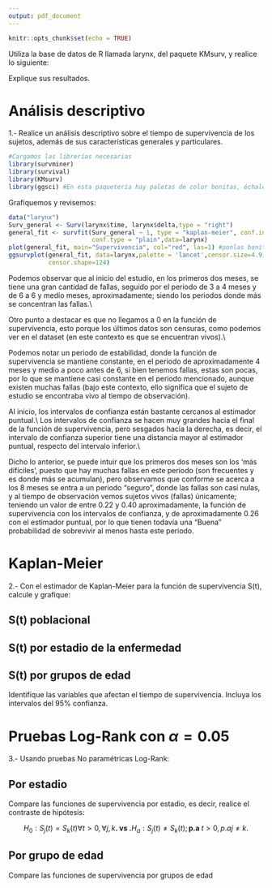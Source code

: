 ```yaml
---
output: pdf_document
---
```

```r
knitr::opts_chunk$set(echo = TRUE)
```

Utiliza la base de datos de R llamada larynx, del paquete KMsurv, y realice lo siguiente:

Explique sus resultados.

# Análisis descriptivo

1.- Realice un análisis descriptivo sobre el tiempo de supervivencia de los sujetos, además de sus características generales y particulares.


```r
#Cargamos las librerías necesarias
library(survminer)
library(survival)
library(KMsurv)
library(ggsci) #En esta paquetería hay paletas de color bonitas, échale un ojo yisus
```

Grafiquemos y revisemos:
```r
data("larynx")
Surv_general <- Surv(larynx$time, larynx$delta,type = "right")
general_fit <- survfit(Surv_general ~ 1, type = "kaplan-meier", conf.int = 0.95,
                       conf.type = "plain",data=larynx)
plot(general_fit, main="Supervivencia", col="red", las=1) #ponlas bonito yisus
ggsurvplot(general_fit, data=larynx,palette = 'lancet',censor.size=4.9,
           censor.shape=124)
```
Podemos observar que al inicio del estudio, en los primeros dos meses, se tiene
una gran cantidad de fallas, seguido por el periodo de 3 a 4 meses y de 6 a 6 y medio meses,
aproximadamente; siendo los periodos donde más se concentran las fallas.\\

Otro punto a destacar es que no llegamos a $0$ en la función de supervivencia, esto 
porque los últimos datos son censuras, como podemos ver en el dataset (en este contexto 
es que se encuentran vivos).\\

Podemos notar un periodo de estabilidad, donde la función de supervivencia se mantiene
constante, en el periodo de aproximadamente 4 meses y medio a poco antes de 6, 
si bien tenemos fallas, estas son pocas, por lo que se mantiene casi constante en
el periodo mencionado, aunque existen muchas fallas (bajo este contexto, ello significa
que el sujeto de estudio se encontraba vivo al tiempo de observación).

Al inicio, los intervalos de confianza están bastante cercanos al estimador puntual.\\
Los intervalos de confianza se hacen muy grandes hacia el final de la función de 
supervivencia, pero sesgados hacia la derecha, es decir, el intervalo de confianza
superior tiene una distancia mayor al estimador puntual, respecto del intervalo inferior.\\

Dicho lo anterior, se puede intuir que los primeros dos meses son los 'más difíciles', 
puesto que hay muchas fallas en este periodo (son frecuentes y es donde más se acumulan), 
pero observamos que conforme se acerca a los 8 meses se entra a un periodo "seguro",
donde las fallas son casi nulas, y al tiempo de observación vemos sujetos vivos (fallas)
únicamente; teniendo un valor de entre 0.22 y 0.40 aproximadamente, la función de supervivencia
con los intervalos de confianza, y de aproximadamente 0.26 con el estimador puntual,
por lo que tienen todavía una "Buena" probabilidad de sobrevivir al menos hasta este
periodo.

# Kaplan-Meier

2.- Con el estimador de Kaplan-Meier para la función de supervivencia S(t), calcule y grafique:

## S(t) poblacional

## S(t) por estadio de la enfermedad

## S(t) por grupos de edad

Identifique las variables que afectan el tiempo de supervivencia. Incluya los intervalos del 95\% confianza.

# Pruebas Log-Rank con $\alpha=0.05$

3.- Usando pruebas No paramétricas Log-Rank:

## Por estadio

Compare las funciones de supervivencia por estadio, es decir, realice el contraste 
de hipótesis:

$$H_0: S_j(t)=S_k(t) \forall t >0, \forall j,k\textbf{.         vs        .} H_a: S_j(t) \not = S_k(t);\textbf{p.a }t>0, p.a j\not = k.$$

## Por grupo de edad

Compare las funciones de supervivencia por grupos de edad
